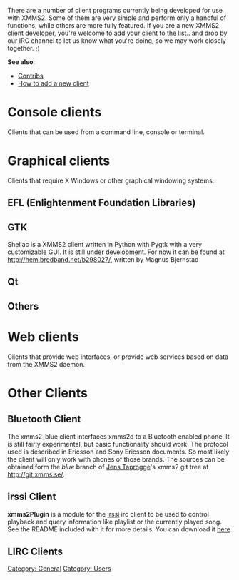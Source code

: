 {{Navbar}}

There are a number of client programs currently being developed for use with XMMS2. Some of them are very simple and perform only a handful of functions, while others are more fully featured. If you are a new XMMS2 client developer, you're welcome to add your client to the list.. and drop by our IRC channel to let us know what you're doing, so we may work closely together. ;)

'''See also''':
* [[Contribs]]
* [[Talk:XMMS2_Clients#How_to_add_a_new_client | How to add a new client]]

= Console clients =
Clients that can be used from a command line, console or terminal.

{{ClientSummary| name=XMMS2 CLI client| description=This is the simple client that currently comes with XMMS2 itself. (source code found in src/clients/cli/xmms2_client.c) It supports most, if not all, operations possible using the xmmsclient library.}}

{{ClientSummary| name=xmms2-shell| description=xmms2-shell is an interactive shell client for XMMS2. It's like [http://freshmeat.net/projects/xmms-shell/ xmms-shell], but with commands matching the XMMS2 CLI client.}}

{{ClientSummary| name=XMMS2Curse| description=XMMS2Curse is a python client using ncurses for its interface.}}

{{ClientSummary| name=xmms2curses| description=x2c is a client written in C using curses (not specifically ncurses, all code is tested with NetBSD's curses and ncurses).}}

{{ClientSummary| name=ixmms2| description=An irssi client which now supports basic control functions as well as displaying currently playing song see the script for details, it assumes all your music is properly tagged.}}

{{ClientSummary| name=nyello| description=nyello is a C++ command-line client that features a pseudo-shell interface (akin to [http://freshmeat.net/projects/xmms-shell/ xmms-shell]). It will offer advanced features such as powerful medialib query patterns, collections and clever random playback.}}

= Graphical clients =
Clients that require X Windows or other graphical windowing systems.

== EFL (Enlightenment Foundation Libraries) ==

{{ClientSummary| name=Euphoria| description=Euphoria is a graphical XMMS2 client based on the [http://enlightenment.org Enlightenment Foundation Libraries] (EFL) currently in development.}}

== GTK ==

{{ClientSummary| name=xmms2play| description=xmms2play is a simple GTK2 xmms2 client written in C. It is designed for those that desire a minimalist design. It does not include a playlist, instead intending for external applications such as [[Client:medialib-ui | medialib-ui]] to be used for that purpose.}}

{{ClientSummary| name=gkrellxmms2| description=gkrellxmms2 is a plugin for GKrellM2 to control the XMMS2 audio player. It has buttons for play/pause, next /previous track and stop. It also shows the current artist and track name and the current position in the track.}}

{{ClientSummary| name=perlamp| description=Perlamp should be a front-end that allows it to open Wxxamp modern skins. The current status is a proof-of-concept written in Perl with perlgtk that allows incomplete viewing of several modern skins with Maki support.}}

{{ClientSummary| name=gxmms2| description=gxmms2 is a GTK2-based XMMS2 client, written in C. Its main window is small and simple. It includes a [http://wejp.homelinux.org/wejp/xmms2/pledit.png playlist editor] with a medialib search and an artist browser and a file information dialog.}}

{{ClientSummary| name=juxtapose| description="Jukebox Using XMMS Two as Player of Songs.  Eh?" :D  PyGTK based XMMS2 client loosely based on the Muine interface.}}

Shellac is a XMMS2 client written in Python with Pygtk with a very customizable GUI.
It is still under development.
For now it can be found at http://hem.bredband.net/b298027/, written by Magnus Bjernstad

{{ClientSummary| name=RXMMS2| description=RXmms2 is an XMMS/BMP clone written using Ruby and Gtk2. It aims to provide all the functionality of XMMS that you're used to while adding new advanced features like medialib operations, a more advanced display string parser.}}

== Qt ==

{{ClientSummary| name=medialib-ui| description=This is a standalone medialib and playlist client. Aimed at functionality instead of pretty visuals. The idea is to have the client as a complement of a desktop-nice xmms client.}}

{{ClientSummary| name=SAXm2s| description=saxm2s (simply access xmms2) is a simplistic qt graphical client written in python offering control of playback features, a list of the current playlist, and a simple file-add or url-add function.}}

== Others ==

{{ClientSummary| name=Chalyx| description=Chalyx (previously known as HaX) is a flexible and modular Python client for XMMS2.}}

{{ClientSummary| name=Shhh| description=A GNUstep client called [http://home.gna.org/garma/shhh/ Shhh] is being developed by [[Banlu Kemiyatorn]].}}

{{ClientSummary| name=xmms2-osd| description=This is a quickly hacked up client that displays the artist and title of a song every time a new song starts playing, is paused, or is stopped.}}

{{ClientSummary| name=fvwm2xmms| description=fvwm2xmms is a basic display client written around fvwm2. It shows the currently playing song in an FvwmButtons box on the desktop.}}

{{ClientSummary| name=XMMS2-AMP| description=This will be a fully featured client that includes a highly configurable skinning engine, with the ability to do transparency. It will still keep the default XMMS skinning 'style'.}}

= Web clients =
Clients that provide web interfaces, or provide web services based on data from the XMMS2 daemon.

{{ClientSummary| name=XMMS2www| description=Previously on this page as 'Unnamed PHP client'. This project is reported as 'kind of dead at this time'.}}

{{ClientSummary| name=XMMS2 xml-rpc| description=A ruby client thats an xml-rpc server, Also included is a php xml-rpc client.}}

{{ClientSummary| name=XMMS2-Scrobbler| description=XMMS2-Scrobbler is an [http://www.audioscrobbler.com/ AudioScrobbler] client.}}

{{ClientSummary| name=XMMS2 Webterface| description=The XMMS2 Webterface is a Ruby class that works with an eRuby template to provide a highly customizable and flexible interface to XMMS2.}}

= Other Clients =

== Bluetooth Client ==

The xmms2_blue client interfaces xmms2d to a Bluetooth enabled phone.  It is still fairly experimental, but basic functionality should work.  The protocol used is described in Ericsson and Sony Ericsson documents.  So most likely the client will only work with phones of those brands.
The sources can be obtained form the ''blue'' branch of [mailto:jlt_xmms2@shamrock.dyndns.org Jens Taprogge]'s xmms2 git tree at [http://git.xmms.se/ http://git.xmms.se/].

== irssi Client ==

'''xmms2Plugin''' is a module for the [http://www.irssi.org irssi] irc client to be used to control playback and query
information like playlist or the currently played song. See the README included with it for more details. You can download it [http://atomantstuff.dyndns.org here].

== LIRC Clients ==

{{ClientSummary| name=lxmms2| description=lxmms2 is a tiny XMMS2 client to control XMMS2 with a LIRC compatible remote control. Client written by Johannes Heimansberg.}}

[[Category: General]]
[[Category: Users]]